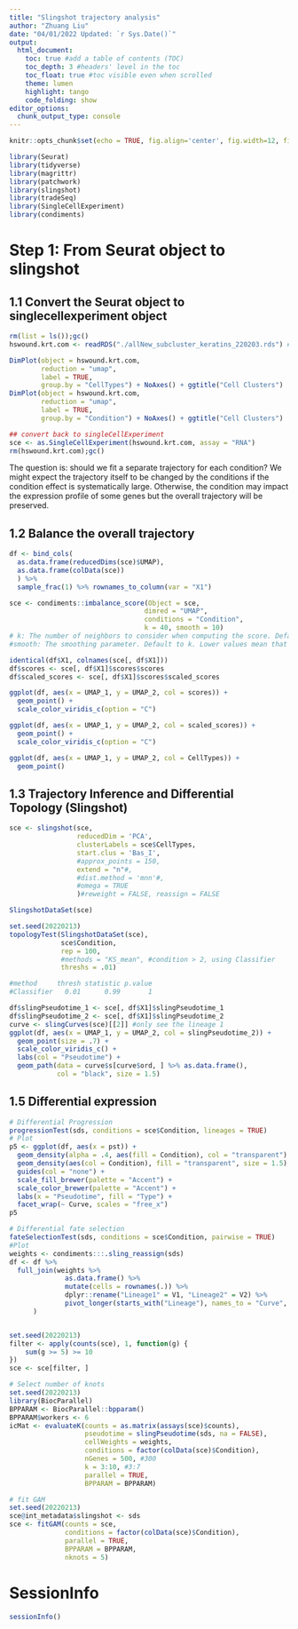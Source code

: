 ```yaml
---
title: "Slingshot trajectory analysis"
author: "Zhuang Liu"
date: "04/01/2022 Updated: `r Sys.Date()`"
output:
  html_document:
    toc: true #add a table of contents (TOC)
    toc_depth: 3 #headers' level in the toc
    toc_float: true #toc visible even when scrolled
    theme: lumen
    highlight: tango
    code_folding: show
editor_options: 
  chunk_output_type: console
---
```


```r
knitr::opts_chunk$set(echo = TRUE, fig.align='center', fig.width=12, fig.height = 8, warning=FALSE, message=FALSE)
```

```r
library(Seurat)
library(tidyverse)
library(magrittr)
library(patchwork)
library(slingshot)
library(tradeSeq)
library(SingleCellExperiment)
library(condiments)
```

###########################################
# Step 1: From Seurat object to slingshot
###########################################
## 1.1 Convert the Seurat object to singlecellexperiment object
```r
rm(list = ls());gc()
hswound.krt.com <- readRDS("./allNew_subcluster_keratins_220203.rds") #skin, wound1, wound7, wound30, wounds

DimPlot(object = hswound.krt.com, 
        reduction = "umap", 
        label = TRUE, 
        group.by = "CellTypes") + NoAxes() + ggtitle("Cell Clusters")
DimPlot(object = hswound.krt.com, 
        reduction = "umap", 
        label = TRUE, 
        group.by = "Condition") + NoAxes() + ggtitle("Cell Clusters")

## convert back to singleCellExperiment
sce <- as.SingleCellExperiment(hswound.krt.com, assay = "RNA")
rm(hswound.krt.com);gc()
```

The question is: should we fit a separate trajectory for each condition? We might expect the trajectory itself to be changed by the conditions if the condition effect is systematically large. Otherwise, the condition may impact the expression profile of some genes but the overall trajectory will be preserved.

## 1.2 Balance the overall trajectory
```r
df <- bind_cols(
  as.data.frame(reducedDims(sce)$UMAP),
  as.data.frame(colData(sce))
  ) %>% 
  sample_frac(1) %>% rownames_to_column(var = "X1")

sce <- condiments::imbalance_score(Object = sce, 
                                  dimred = "UMAP", 
                                  conditions = "Condition", 
                                  k = 40, smooth = 10)
# k: The number of neighbors to consider when computing the score. Default to 10.
#smooth: The smoothing parameter. Default to k. Lower values mean that we smooth more.

identical(df$X1, colnames(sce[, df$X1]))
df$scores <- sce[, df$X1]$scores$scores
df$scaled_scores <- sce[, df$X1]$scores$scaled_scores

ggplot(df, aes(x = UMAP_1, y = UMAP_2, col = scores)) +
  geom_point() +
  scale_color_viridis_c(option = "C")

ggplot(df, aes(x = UMAP_1, y = UMAP_2, col = scaled_scores)) +
  geom_point() +
  scale_color_viridis_c(option = "C")

ggplot(df, aes(x = UMAP_1, y = UMAP_2, col = CellTypes)) +
  geom_point()
```

## 1.3 Trajectory Inference and Differential Topology (Slingshot)
```r
sce <- slingshot(sce, 
                 reducedDim = 'PCA',
                 clusterLabels = sce$CellTypes,
                 start.clus = 'Bas_I', 
                 #approx_points = 150,
                 extend = "n"#,
                 #dist.method = 'mnn'#,
                 #omega = TRUE
                 )#reweight = FALSE, reassign = FALSE

SlingshotDataSet(sce)

set.seed(20220213)
topologyTest(SlingshotDataSet(sce), 
             sce$Condition, 
             rep = 100,
             #methods = "KS_mean", #condition > 2, using Classifier
             threshs = .01)

#method     thresh statistic p.value
#Classifier   0.01      0.99       1
```

```r
df$slingPseudotime_1 <- sce[, df$X1]$slingPseudotime_1
df$slingPseudotime_2 <- sce[, df$X1]$slingPseudotime_2
curve <- slingCurves(sce)[[2]] #only see the lineage 1
ggplot(df, aes(x = UMAP_1, y = UMAP_2, col = slingPseudotime_2)) +
  geom_point(size = .7) +
  scale_color_viridis_c() +
  labs(col = "Pseudotime") +
  geom_path(data = curve$s[curve$ord, ] %>% as.data.frame(),
            col = "black", size = 1.5)

```

## 1.5 Differential expression
```r
# Differential Progression
progressionTest(sds, conditions = sce$Condition, lineages = TRUE)
# Plot
p5 <- ggplot(df, aes(x = pst)) +
  geom_density(alpha = .4, aes(fill = Condition), col = "transparent") +
  geom_density(aes(col = Condition), fill = "transparent", size = 1.5) +
  guides(col = "none") +
  scale_fill_brewer(palette = "Accent") +
  scale_color_brewer(palette = "Accent") +
  labs(x = "Pseudotime", fill = "Type") +
  facet_wrap(~ Curve, scales = "free_x")
p5

# Differential fate selection
fateSelectionTest(sds, conditions = sce$Condition, pairwise = TRUE)
#Plot
weights <- condiments:::.sling_reassign(sds)
df <- df %>%
  full_join(weights %>% 
              as.data.frame() %>%
              mutate(cells = rownames(.)) %>%
              dplyr::rename("Lineage1" = V1, "Lineage2" = V2) %>%
              pivot_longer(starts_with("Lineage"), names_to = "Curve", values_to = "weights")
      )


set.seed(20220213)
filter <- apply(counts(sce), 1, function(g) {
    sum(g >= 5) >= 10
})
sce <- sce[filter, ]

# Select number of knots
set.seed(20220213)
library(BiocParallel)
BPPARAM <- BiocParallel::bpparam()
BPPARAM$workers <- 6
icMat <- evaluateK(counts = as.matrix(assays(sce)$counts),
                   pseudotime = slingPseudotime(sds, na = FALSE),
                   cellWeights = weights,
                   conditions = factor(colData(sce)$Condition),
                   nGenes = 500, #300
                   k = 3:10, #3:7
                   parallel = TRUE,
                   BPPARAM = BPPARAM)

# fit GAM
set.seed(20220213)
sce@int_metadata$slingshot <- sds
sce <- fitGAM(counts = sce,
              conditions = factor(colData(sce)$Condition),
              parallel = TRUE,
              BPPARAM = BPPARAM,
              nknots = 5)
```



# SessionInfo
```r
sessionInfo()
```
